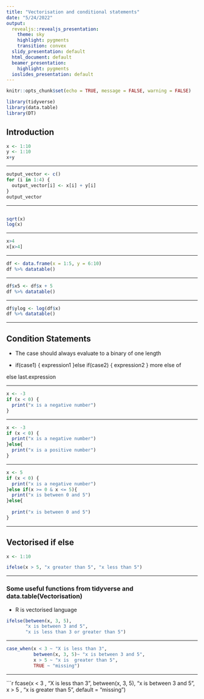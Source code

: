 ```yaml
---
title: "Vectorisation and conditional statements"
date: "5/24/2022"
output:
  revealjs::revealjs_presentation:
    theme: sky
    highlight: pygments
    transition: convex
  slidy_presentation: default
  html_document: default
  beamer_presentation:
    highlight: pygments
  ioslides_presentation: default
---
```




```r
knitr::opts_chunk$set(echo = TRUE, message = FALSE, warning = FALSE)

library(tidyverse)
library(data.table)
library(DT)
```

## Introduction

```r
x <- 1:10
y <- 1:10
x+y
```

-----

```r
output_vector <- c()
for (i in 1:4) {
  output_vector[i] <- x[i] + y[i]
}
output_vector
```

-----


```r

```


```r
sqrt(x)
log(x)

```



-----

```r
x>4
x[x>4]

```

-----


```r
df <- data.frame(x = 1:5, y = 6:10)
df %>% datatable()
```

-----

```r
df$x5 <- df$x + 5
df %>% datatable()
```

-----

```r
df$ylog <- log(df$x) 
df %>% datatable()
```

-----

## Condition Statements

- The case should always evaluate to a binary of one length 

- if(case1) { 
expression1 
}else if(case2) {
expression2 
}
more else of

else last.expression

-----

```r
x <- -3
if (x < 0) {
  print("x is a negative number")
}
```

----

```r
x <- -3
if (x < 0) {
  print("x is a negative number")
}else{
  print("x is a positive number")
}
```

----



```r
x <- 5
if (x < 0) {
  print("x is a negative number")
}else if(x >= 0 & x <= 5){
  print("x is between 0 and 5")
}else{
  
  print("x is between 0 and 5")
}
```

----

## Vectorised if else

```r
x <- 1:10

ifelse(x > 5, "x greater than 5", "x less than 5")

```

-----

### Some useful functions from tidyverse and data.table(Vectorisation)

- R is vectorised language

```r
ifelse(between(x, 3, 5),
       "x is between 3 and 5",
       "x is less than 3 or greater than 5")

```

-----

```r
case_when(x < 3 ~ "X is less than 3",
          between(x, 3, 5)~ "x is between 3 and 5",
          x > 5 ~ "x is  greater than 5",
          TRUE ~ "missing")

```
-----



```r

fcase(x < 3 , "X is less than 3",
          between(x, 3, 5), "x is between 3 and 5",
          x > 5 , "x is  greater than 5",
          default =   "missing")
